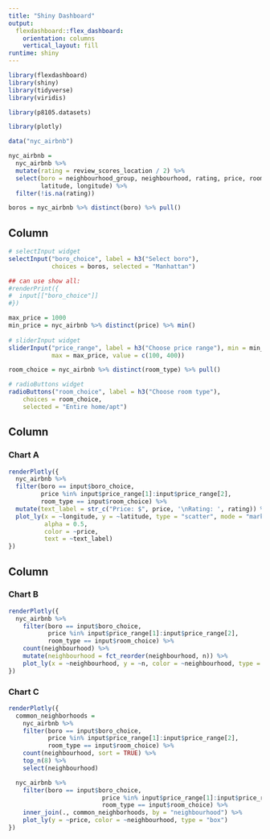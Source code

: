 ```yaml
---
title: "Shiny Dashboard"
output: 
  flexdashboard::flex_dashboard:
    orientation: columns
    vertical_layout: fill
runtime: shiny
---
```


```r
library(flexdashboard)
library(shiny)
library(tidyverse)
library(viridis)

library(p8105.datasets)

library(plotly)

data("nyc_airbnb")

nyc_airbnb = 
  nyc_airbnb %>% 
  mutate(rating = review_scores_location / 2) %>%
  select(boro = neighbourhood_group, neighbourhood, rating, price, room_type,
         latitude, longitude) %>%
  filter(!is.na(rating))

boros = nyc_airbnb %>% distinct(boro) %>% pull()


```

Column {.sidebar}
-----------------------------------------------------------------------

```r
# selectInput widget
selectInput("boro_choice", label = h3("Select boro"),
            choices = boros, selected = "Manhattan")

## can use show all:
#renderPrint({ 
#  input[["boro_choice"]]
#})

max_price = 1000
min_price = nyc_airbnb %>% distinct(price) %>% min()
  
# sliderInput widget
sliderInput("price_range", label = h3("Choose price range"), min = min_price, 
            max = max_price, value = c(100, 400))

room_choice = nyc_airbnb %>% distinct(room_type) %>% pull()

# radioButtons widget
radioButtons("room_choice", label = h3("Choose room type"),
    choices = room_choice, 
    selected = "Entire home/apt")
```

Column {data-width=650}
-----------------------------------------------------------------------

### Chart A

```r
renderPlotly({
  nyc_airbnb %>%
  filter(boro == input$boro_choice, 
         price %in% input$price_range[1]:input$price_range[2],
         room_type == input$room_choice) %>%
  mutate(text_label = str_c("Price: $", price, '\nRating: ', rating)) %>% 
  plot_ly(x = ~longitude, y = ~latitude, type = "scatter", mode = "markers",
          alpha = 0.5, 
          color = ~price,
          text = ~text_label)
})
```

Column {data-width=350}
-----------------------------------------------------------------------

### Chart B

```r
renderPlotly({
  nyc_airbnb %>% 
    filter(boro == input$boro_choice, 
           price %in% input$price_range[1]:input$price_range[2],
           room_type == input$room_choice) %>%
    count(neighbourhood) %>% 
    mutate(neighbourhood = fct_reorder(neighbourhood, n)) %>% 
    plot_ly(x = ~neighbourhood, y = ~n, color = ~neighbourhood, type = "bar")
})
```

### Chart C

```r
renderPlotly({ 
  common_neighborhoods =
    nyc_airbnb %>% 
    filter(boro == input$boro_choice,
           price %in% input$price_range[1]:input$price_range[2],
           room_type == input$room_choice) %>%
    count(neighbourhood, sort = TRUE) %>% 
    top_n(8) %>% 
    select(neighbourhood)

  nyc_airbnb %>%
    filter(boro == input$boro_choice,
                          price %in% input$price_range[1]:input$price_range[2],
                          room_type == input$room_choice) %>%
    inner_join(., common_neighborhoods, by = "neighbourhood") %>% 
    plot_ly(y = ~price, color = ~neighbourhood, type = "box")
})
```